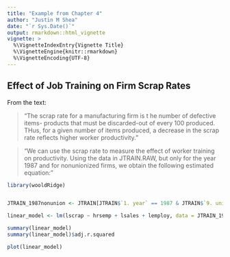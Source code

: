 ```yaml
---
title: "Example from Chapter 4"
author: "Justin M Shea"
date: "`r Sys.Date()`"
output: rmarkdown::html_vignette
vignette: >
  %\VignetteIndexEntry{Vignette Title}
  %\VignetteEngine{knitr::rmarkdown}
  %\VignetteEncoding{UTF-8}
---
```


## Effect of Job Training on Firm Scrap Rates

From the text:

> "The scrap rate for a manufacturing firm is t he number of defective items-
products that must be discarded-out of every 100 produced. THus, for a given number of items 
produced, a decrease in the scrap rate reflects higher worker productivity."

> "We can use the scrap rate to measure the effect of worker training on productivity.
Using the data in JTRAIN.RAW, but only for the year 1987 and for nonunionized firms,
we obtain the following estimated equation:"

```r{}
library(wooldRidge)


JTRAIN_1987nonunion <- JTRAIN[JTRAIN$`1. year` == 1987 & JTRAIN$`9. union` == 0,]

linear_model <- lm(lscrap ~ hrsemp + lsales + lemploy, data = JTRAIN_1987nonunion)

summary(linear_model)
summary(linear_model)$adj.r.squared

plot(linear_model)
```

